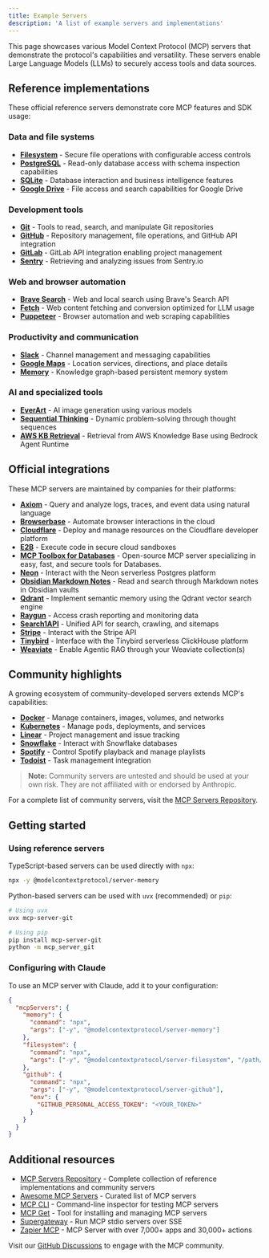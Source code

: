 ```yaml
---
title: Example Servers 
description: 'A list of example servers and implementations'
---
```


This page showcases various Model Context Protocol (MCP) servers that demonstrate the protocol's capabilities and versatility. These servers enable Large Language Models (LLMs) to securely access tools and data sources.

## Reference implementations

These official reference servers demonstrate core MCP features and SDK usage:

### Data and file systems
- **[Filesystem](https://github.com/modelcontextprotocol/servers/tree/main/src/filesystem)** - Secure file operations with configurable access controls
- **[PostgreSQL](https://github.com/modelcontextprotocol/servers/tree/main/src/postgres)** - Read-only database access with schema inspection capabilities
- **[SQLite](https://github.com/modelcontextprotocol/servers/tree/main/src/sqlite)** - Database interaction and business intelligence features
- **[Google Drive](https://github.com/modelcontextprotocol/servers/tree/main/src/gdrive)** - File access and search capabilities for Google Drive

### Development tools
- **[Git](https://github.com/modelcontextprotocol/servers/tree/main/src/git)** - Tools to read, search, and manipulate Git repositories
- **[GitHub](https://github.com/modelcontextprotocol/servers/tree/main/src/github)** - Repository management, file operations, and GitHub API integration
- **[GitLab](https://github.com/modelcontextprotocol/servers/tree/main/src/gitlab)** - GitLab API integration enabling project management
- **[Sentry](https://github.com/modelcontextprotocol/servers/tree/main/src/sentry)** - Retrieving and analyzing issues from Sentry.io

### Web and browser automation
- **[Brave Search](https://github.com/modelcontextprotocol/servers/tree/main/src/brave-search)** - Web and local search using Brave's Search API
- **[Fetch](https://github.com/modelcontextprotocol/servers/tree/main/src/fetch)** - Web content fetching and conversion optimized for LLM usage
- **[Puppeteer](https://github.com/modelcontextprotocol/servers/tree/main/src/puppeteer)** - Browser automation and web scraping capabilities

### Productivity and communication
- **[Slack](https://github.com/modelcontextprotocol/servers/tree/main/src/slack)** - Channel management and messaging capabilities
- **[Google Maps](https://github.com/modelcontextprotocol/servers/tree/main/src/google-maps)** - Location services, directions, and place details
- **[Memory](https://github.com/modelcontextprotocol/servers/tree/main/src/memory)** - Knowledge graph-based persistent memory system

### AI and specialized tools
- **[EverArt](https://github.com/modelcontextprotocol/servers/tree/main/src/everart)** - AI image generation using various models
- **[Sequential Thinking](https://github.com/modelcontextprotocol/servers/tree/main/src/sequentialthinking)** - Dynamic problem-solving through thought sequences
- **[AWS KB Retrieval](https://github.com/modelcontextprotocol/servers/tree/main/src/aws-kb-retrieval-server)** - Retrieval from AWS Knowledge Base using Bedrock Agent Runtime

## Official integrations

These MCP servers are maintained by companies for their platforms:

- **[Axiom](https://github.com/axiomhq/mcp-server-axiom)** - Query and analyze logs, traces, and event data using natural language
- **[Browserbase](https://github.com/browserbase/mcp-server-browserbase)** - Automate browser interactions in the cloud
- **[Cloudflare](https://github.com/cloudflare/mcp-server-cloudflare)** - Deploy and manage resources on the Cloudflare developer platform
- **[E2B](https://github.com/e2b-dev/mcp-server)** - Execute code in secure cloud sandboxes
- **[MCP Toolbox for Databases](https://github.com/googleapis/genai-toolbox)** - Open-source MCP server specializing in easy, fast, and secure tools for Databases.
- **[Neon](https://github.com/neondatabase/mcp-server-neon)** - Interact with the Neon serverless Postgres platform
- **[Obsidian Markdown Notes](https://github.com/calclavia/mcp-obsidian)** - Read and search through Markdown notes in Obsidian vaults
- **[Qdrant](https://github.com/qdrant/mcp-server-qdrant/)** - Implement semantic memory using the Qdrant vector search engine
- **[Raygun](https://github.com/MindscapeHQ/mcp-server-raygun)** - Access crash reporting and monitoring data
- **[Search1API](https://github.com/fatwang2/search1api-mcp)** - Unified API for search, crawling, and sitemaps
- **[Stripe](https://github.com/stripe/agent-toolkit)** - Interact with the Stripe API
- **[Tinybird](https://github.com/tinybirdco/mcp-tinybird)** - Interface with the Tinybird serverless ClickHouse platform
- **[Weaviate](https://github.com/weaviate/mcp-server-weaviate)** - Enable Agentic RAG through your Weaviate collection(s)

## Community highlights

A growing ecosystem of community-developed servers extends MCP's capabilities:

- **[Docker](https://github.com/ckreiling/mcp-server-docker)** - Manage containers, images, volumes, and networks
- **[Kubernetes](https://github.com/Flux159/mcp-server-kubernetes)** - Manage pods, deployments, and services
- **[Linear](https://github.com/jerhadf/linear-mcp-server)** - Project management and issue tracking
- **[Snowflake](https://github.com/datawiz168/mcp-snowflake-service)** - Interact with Snowflake databases
- **[Spotify](https://github.com/varunneal/spotify-mcp)** - Control Spotify playback and manage playlists
- **[Todoist](https://github.com/abhiz123/todoist-mcp-server)** - Task management integration

> **Note:** Community servers are untested and should be used at your own risk. They are not affiliated with or endorsed by Anthropic.

For a complete list of community servers, visit the [MCP Servers Repository](https://github.com/modelcontextprotocol/servers).

## Getting started

### Using reference servers

TypeScript-based servers can be used directly with `npx`:

```bash
npx -y @modelcontextprotocol/server-memory
```

Python-based servers can be used with `uvx` (recommended) or `pip`:

```bash
# Using uvx
uvx mcp-server-git

# Using pip
pip install mcp-server-git
python -m mcp_server_git
```

### Configuring with Claude

To use an MCP server with Claude, add it to your configuration:

```json
{
  "mcpServers": {
    "memory": {
      "command": "npx",
      "args": ["-y", "@modelcontextprotocol/server-memory"]
    },
    "filesystem": {
      "command": "npx",
      "args": ["-y", "@modelcontextprotocol/server-filesystem", "/path/to/allowed/files"]
    },
    "github": {
      "command": "npx",
      "args": ["-y", "@modelcontextprotocol/server-github"],
      "env": {
        "GITHUB_PERSONAL_ACCESS_TOKEN": "<YOUR_TOKEN>"
      }
    }
  }
}
```

## Additional resources

- [MCP Servers Repository](https://github.com/modelcontextprotocol/servers) - Complete collection of reference implementations and community servers
- [Awesome MCP Servers](https://github.com/punkpeye/awesome-mcp-servers) - Curated list of MCP servers
- [MCP CLI](https://github.com/wong2/mcp-cli) - Command-line inspector for testing MCP servers
- [MCP Get](https://mcp-get.com) - Tool for installing and managing MCP servers
- [Supergateway](https://github.com/supercorp-ai/supergateway) - Run MCP stdio servers over SSE
- [Zapier MCP](https://zapier.com/mcp) - MCP Server with over 7,000+ apps and 30,000+ actions

Visit our [GitHub Discussions](https://github.com/orgs/modelcontextprotocol/discussions) to engage with the MCP community.
